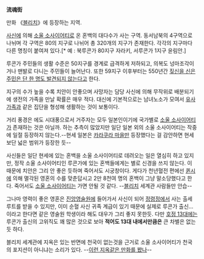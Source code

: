 '''流魂街'''

만화 《[[블리치]]》에 등장하는 지역.

[[사신]]에 의해 [[소울 소사이어티]]로 온 혼백의 대다수가 사는 구역. 동서남북의 4구역으로 나뉘며 각 구역은 80의 지구로 나뉘어 총 320개의 지구가 존재한다. 각각의 지구마다 다른 명칭이 붙여져 있다.[* 예 : 북루콘가 80지구 자라키, 서루콘가 1지구 윤림안.]

루콘가 주민들의 생활 수준은 50지구를 경계로 급격하게 저하되고, 의복도 넝마조각이거나 맨발로 다니는 주민들이 늘어난다. 또한 59지구 이후부터는 550년간 [[맨발|짚신을 신은 주민은 단 한 명도 발견되지 않는다]]고 한다.

지구의 수가 높을 수록 치안이 안좋으며 사망자는 담당 사신에 의해 무작위로 배분되기에 생전의 가족을 만날 확률은 매우 적다. 대신에 기본적으로는 남녀노소가 모여서 [[유사가족]]과 같은 집단을 형성해 생활하는 것이 보통이다.

거리 풍경은 에도 시대풍으로서 거주자는 모두 일본인이기에 국가별로 [[소울 소사이어티]]가 존재하는 것은 아닐까. 하는 추측이 많았지만 일단 일본 외의 소울 소사이어티는 작중에 일절 등장하지 않는다.--현세 일본은 [[카라쿠라 마을]]만 등장했다는 걸 감안하면 현세보단 넓은 범위가 등장한 듯--

사신들은 일단 현세에 있는 혼백을 소울 소사이어티로 데려오는 일은 열심히 하고 있지만, 정작 소울 소사이어티인 루콘가에 있는 혼백들에게는 별로 신경을 쓰지 않는다. 이 때문에 치안은 그리 안 좋은 듯하며 죽어서도 시궁창이다. 게다가 천년혈전 편에선 [[퀸시]]에 의해 멸각된 영혼의 수를 맞춘답시고 2만 8천여 명의 혼백이 그냥 말소당했다고 한다. 죽어서도 [[소울 소사이어티]]는 가면 안될 것 같다. --[[블리치]] 세계관 사람들만 안습--

그나마 영력이 좋은 영혼은 [[진앙영술원]]에 들어가서 사신이 되어 [[정령정]]에서 사는 출세 루트를 받을 수 있지만, 이미 순혈 사신 귀족 계급이 있기 때문에 실제로 루콘가 출신...이라고 한다면 같은 영술원 학생이라 해도 대우가 그리 좋지 못한듯. 다만 [[호정 13대]]에는 루콘가 출신의 고위직도 꽤 많은 것으로 보아 '''적어도 13대 내에서만큼은''' 큰 차별은 없는 듯 하다.

블리치 세계관에 지옥은 있는 반면에 천국이 없는것을 근거로 소울 소사이어티가 천국 의 포지션이 아니냐는 소리가 있다. --[[이 지옥 같은 행성|이런 지옥같은 만화를 봤나]]--
